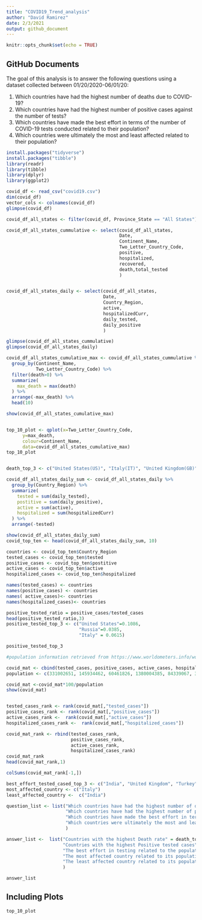 ```yaml
---
title: "COVID19_Trend_analysis"
author: "David Ramirez"
date: 2/3/2021
output: github_document
---
```


```r
knitr::opts_chunk$set(echo = TRUE)
```

## GitHub Documents

The goal of this analysis is to answer the following questions using a dataset collected between 01/20/2020-06/01/20: 

1. Which countries have had the highest number of deaths due to COVID-19?
2. Which countries have had the highest number of positive cases against the number of tests?
3. Which countries have made the best effort in terms of the number of COVID-19 tests conducted related to their population?
4. Which countries were ultimately the most and least affected related to their population?


```r
install.packages("tidyverse")
install.packages("tibble")
library(readr)
library(tibble)
library(dplyr)
library(ggplot2)
```

```r
covid_df <- read_csv("covid19.csv")
dim(covid_df)
vector_cols <- colnames(covid_df)
glimpse(covid_df)
```

```r

covid_df_all_states <- filter(covid_df, Province_State == "All States")

covid_df_all_states_cummulative <- select(covid_df_all_states,
                                          Date, 
                                          Continent_Name, 
                                          Two_Letter_Country_Code, 
                                          positive, 
                                          hospitalized, 
                                          recovered, 
                                          death,total_tested
                                          )


covid_df_all_states_daily <- select(covid_df_all_states, 
                                    Date,
                                    Country_Region, 
                                    active,
                                    hospitalizedCurr,
                                    daily_tested,
                                    daily_positive
                                    )

glimpse(covid_df_all_states_cummulative)
glimpse(covid_df_all_states_daily)

```

```r
covid_df_all_states_cumulative_max <- covid_df_all_states_cummulative %>%
  group_by(Continent_Name,
           Two_Letter_Country_Code) %>%
  filter(death>0) %>%
  summarize(
    max_death = max(death)
  ) %>%
  arrange(-max_death) %>% 
  head(10)

show(covid_df_all_states_cumulative_max)


top_10_plot <- qplot(x=Two_Letter_Country_Code,
      y=max_death,
      colour=Continent_Name,
      data=covid_df_all_states_cumulative_max)
top_10_plot


death_top_3 <- c("United States(US)", "Italy(IT)", "United Kingdom(GB)")
```

```r

covid_df_all_states_daily_sum <- covid_df_all_states_daily %>% 
  group_by(Country_Region) %>% 
  summarize(
    tested = sum(daily_tested), 
    postitive = sum(daily_positive), 
    active = sum(active), 
    hospitalized = sum(hospitalizedCurr)
  ) %>% 
  arrange(-tested)

show(covid_df_all_states_daily_sum)
covid_top_ten <- head(covid_df_all_states_daily_sum, 10)

countries <- covid_top_ten$Country_Region
tested_cases <- covid_top_ten$tested
positive_cases <- covid_top_ten$postitive
active_cases <- covid_top_ten$active
hospitalized_cases <- covid_top_ten$hospitalized

names(tested_cases) <- countries
names(positive_cases) <- countries
names( active_cases)<- countries
names(hospitalized_cases)<- countries

positive_tested_ratio = positive_cases/tested_cases
head(positive_tested_ratio,3)
positive_tested_top_3 <- c("United States"=0.1086, 
                           "Russia"=0.0385, 
                           "Italy" = 0.0615)

positive_tested_top_3
```



```r
#population information retrieved from https://www.worldometers.info/world-population/population-by-country/

covid_mat <- cbind(tested_cases, positive_cases, active_cases, hospitalized_cases)
population <- c(331002651, 145934462, 60461826, 1380004385, 84339067, 37742154, 67886011, 25499884, 32971854, 37846611)

covid_mat <-covid_mat*100/population
show(covid_mat)


tested_cases_rank <- rank(covid_mat[,"tested_cases"])
positive_cases_rank <- rank(covid_mat[,"positive_cases"])
active_cases_rank <-  rank(covid_mat[,"active_cases"])
hospitalized_cases_rank <-  rank(covid_mat[,"hospitalized_cases"])

covid_mat_rank <- rbind(tested_cases_rank, 
                        positive_cases_rank, 
                        active_cases_rank, 
                        hospitalized_cases_rank)
covid_mat_rank
head(covid_mat_rank,1)

```



```r
colSums(covid_mat_rank[-1,])

best_effort_tested_cased_top_3 <- c("India", "United Kingdom", "Turkey")
most_affected_country <- c("Italy")
least_affected_country <-  c("India")
```


```r
question_list <- list("Which countries have had the highest number of deaths due to COVID-19?", 
                      "Which countries have had the highest number of positive cases against the number of tests?", 
                      "Which countries have made the best effort in terms of the number of COVID-19 tests conducted related to their population?", 
                      "Which countries were ultimately the most and least affected related to their population?"
                      )

answer_list <-  list("Countries with the highest Death rate" = death_top_3,
                     "Countries with the highest Positive tested cases" = positive_tested_top_3,
                     "The best effort in testing related to the population" = best_effort_tested_cased_top_3,
                     "The most affected country related to its population" = most_affected_country,
                     "The least affected country related to its population" = least_affected_country
                     )

answer_list


```

## Including Plots

```r
top_10_plot

```


